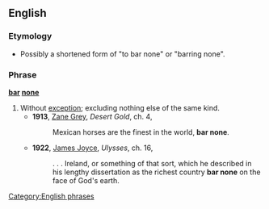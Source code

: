 ==English==

===Etymology===
*Possibly a shortened form of "to bar none" or "barring none".

===Phrase===
'''[[bar]] [[none]]'''

# Without [[exception]]; excluding nothing else of the same kind.
#*'''1913''', [[w:Zane_Grey|Zane Grey]], ''Desert Gold'', ch. 4,
#*:Mexican horses are the finest in the world, '''bar none'''.
#*'''1922''', [[w:James_Joyce|James Joyce]], ''Ulysses'', ch. 16,
#*:. . . Ireland, or something of that sort, which he described in his lengthy dissertation as the richest country '''bar none''' on the face of God's earth.
[[Category:English phrases]]